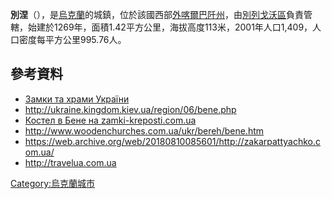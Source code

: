 {{coord|48|9|59|N|22|45|25|E|scale:30000|display=title}}

'''別涅'''（{{lang-uk|Бене}}），是[[烏克蘭|烏克蘭]]的城鎮，位於該國西部[[外喀爾巴阡州|外喀爾巴阡州]]，由[[別列戈沃區|別列戈沃區]]負責管轄，始建於1269年，面積1.42平方公里，海拔高度113米，2001年人口1,409，人口密度每平方公里995.76人。

==參考資料==
* [http://castles.com.ua/bene0.html Замки та храми України]{{Wayback|url=http://castles.com.ua/bene0.html |date=20160803110914 }}
* http://ukraine.kingdom.kiev.ua/region/06/bene.php{{Wayback|url=http://ukraine.kingdom.kiev.ua/region/06/bene.php |date=20160915190628 }}
* [http://zamki-kreposti.com.ua/zakarpatskaya-oblast/kostel-bene Костел в Бене на zamki-kreposti.com.ua]{{Wayback|url=http://zamki-kreposti.com.ua/zakarpatskaya-oblast/kostel-bene |date=20160701182835 }} {{ref-ru}}
* http://www.woodenchurches.com.ua/ukr/bereh/bene.htm{{dead link|date=2017年11月 |bot=InternetArchiveBot |fix-attempted=yes }}
* https://web.archive.org/web/20180810085601/http://zakarpattyachko.com.ua/
* http://travelua.com.ua{{Wayback|url=http://travelua.com.ua/ |date=20190321070401 }}

{{Ukraine-geo-stub}}
[[Category:烏克蘭城市|Category:烏克蘭城市]]
